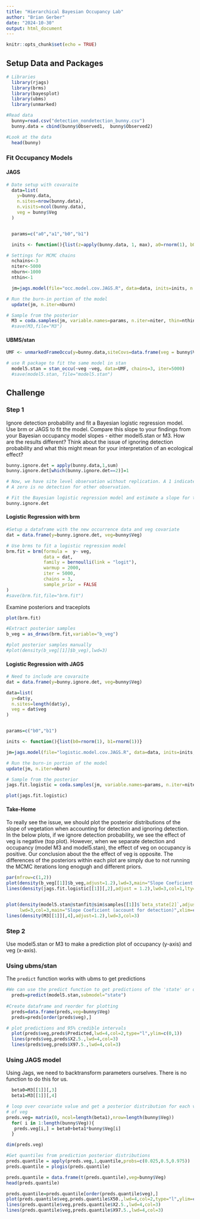 ```yaml
---
title: "Hierarchical Bayesian Occupancy Lab"
author: "Brian Gerber"
date: "2024-10-30"
output: html_document
---
```


```r
knitr::opts_chunk$set(echo = TRUE)
```

## Setup Data and Packages

```r
# Libraries
  library(rjags)
  library(brms)
  library(bayesplot)
  library(ubms)  
  library(unmarked)  

#Read data
  bunny=read.csv("detection_nondetection_bunny.csv")
  bunny.data = cbind(bunny$Observed1,  bunny$Observed2)
```  
  
```r
#Look at the data
  head(bunny)
```

### Fit Occupancy Models

#### JAGS

```r
# Date setup with covaraite
  data=list(
    y=bunny.data,
    n.sites=nrow(bunny.data),
    n.visits=ncol(bunny.data),
    veg = bunny$Veg
  )


  params=c("a0","a1","b0","b1")

  inits <- function(){list(z=apply(bunny.data, 1, max), a0=rnorm(1), b0=rnorm(1),a1=rnorm(1), b1=rnorm(1))}

# Settings for MCMC chains
  nchains<-3
  niter<-5000
  nburn<-1000
  nthin<-1

  jm=jags.model(file="occ.model.cov.JAGS.R", data=data, inits=inits, n.chains=nchains, n.adapt=2000)

# Run the burn-in portion of the model
  update(jm, n.iter=nburn)

# Sample from the posterior
  M3 = coda.samples(jm, variable.names=params, n.iter=niter, thin=nthin)
  #save(M3,file="M3")
```

#### UBMS/stan

```r
UMF <- unmarkedFrameOccu(y=bunny.data,siteCovs=data.frame(veg = bunny$Veg))

# use R package to fit the same model in stan
  model5.stan = stan_occu(~veg ~veg, data=UMF, chains=3, iter=5000)
  #save(model5.stan, file="model5.stan")
```


## Challenge

### Step 1

Ignore detection probability  and fit a Bayesian logistic regression model. Use brm or JAGS to fit the model. Compare this slope to your findings from your Bayesian occupancy model slopes - either model5.stan or M3. How are the results different? Think about the issue of ignoring detection probability and what this might mean for your interpretation of an ecological effect?

```r
bunny.ignore.det = apply(bunny.data,1,sum)
bunny.ignore.det[which(bunny.ignore.det==2)]=1

# Now, we have site level observation without replication. A 1 indicates a detection in either column 1 or column 2 or both.
# A zero is no detection for other observation.

# Fit the Bayesian logistic regression model and estimate a slope for the effect of veg (bunny$veg)
bunny.ignore.det
```

#### Logistic Regression with brm

```r
#Setup a dataframe with the new occurrence data and veg covariate
dat = data.frame(y=bunny.ignore.det, veg=bunny$Veg)

# Use brms to fit a logistic regression model
brm.fit = brm(formula =  y~ veg,  
              data = dat, 
              family = bernoulli(link = "logit"),
              warmup = 2000, 
              iter = 5000, 
              chains = 3, 
              sample_prior = FALSE
)
#save(brm.fit,file="brm.fit")

```

Examine posteriors and traceplots

```r
plot(brm.fit)

#Extract posterior samples
b_veg = as_draws(brm.fit,variable="b_veg")

#plot posterior samples manually
#plot(density(b_veg[[1]]$b_veg),lwd=3)
```


#### Logistic Regression with JAGS

```r

# Need to include are covaraite
dat = data.frame(y=bunny.ignore.det, veg=bunny$Veg)

data=list(
  y=dat$y,
  n.sites=length(dat$y),
  veg = dat$veg
)


params=c("b0","b1")

inits <- function(){list(b0=rnorm(1), b1=rnorm(1))}

jm=jags.model(file="logistic.model.cov.JAGS.R", data=data, inits=inits, n.chains=nchains, n.adapt=2000)

# Run the burn-in portion of the model
update(jm, n.iter=nburn)

# Sample from the posterior
jags.fit.logistic = coda.samples(jm, variable.names=params, n.iter=niter, thin=nthin)

plot(jags.fit.logistic)

```

#### Take-Home

To really see the issue, we should plot the posterior distributions of the slope of vegetation when accounting for detection and ignoring detection. In the below plots, if we ignore detection probability, we see the effect of veg is negative (top plot). However, when we separate detection and occupancy (model M3 and model5.stan), the effect of veg on occupancy is positive. Our conclusion about the the effect of veg is opposite. The differences of the posteriors within each plot are simply due to not running the MCMC iterations long enogugh and different priors. 


```r

par(mfrow=c(1,2))
plot(density(b_veg[[1]]$b_veg,adjust=1.2),lwd=3,main="Slope Coeficient (ignore detection)",ylim=c(0,1.3),xlim=c(-5,5))
lines(density(jags.fit.logistic[[1]][,2],adjust = 1.2),lwd=3,col=1,lty=4)


plot(density(model5.stan@stanfit@sim$samples[[1]]$`beta_state[2]`,adjust=1.2),
     lwd=3,col=3,main="Slope Coeficient (account for detection)",xlim=c(-5,5))
lines(density(M3[[1]][,4],adjust=1.2),lwd=3,col=3)
```


### Step 2

Use model5.stan or M3 to make a prediction plot of occupancy (y-axis) and veg (x-axis).

### Using ubms/stan


The `predict` function works with ubms to get predictions

```r

#We can use the predict function to get predictions of the 'state' or occurence probabiltiy
  preds=predict(model5.stan,submodel="state")
  
#Create dataframe and reorder for plotting  
  preds=data.frame(preds,veg=bunny$Veg)
  preds=preds[order(preds$veg),]

# plot predictions and 95% credible intervals    
  plot(preds$veg,preds$Predicted,lwd=4,col=2,type="l",ylim=c(0,1))
  lines(preds$veg,preds$X2.5.,lwd=4,col=3)
  lines(preds$veg,preds$X97.5.,lwd=4,col=3)
```


### Using JAGS model

Using Jags, we need to backtransform parameters ourselves. There is no function to do this for us.
  
```r
  beta0=M3[[1]][,3]
  beta1=M3[[1]][,4]

# loop over covariate value and get a posterior distribution for each value
# of veg
preds.veg= matrix(0, ncol=length(beta1),nrow=length(bunny$Veg))  
  for( i in 1:length(bunny$Veg)){
   preds.veg[i,] = beta0+beta1*bunny$Veg[i]  
  }

dim(preds.veg)

#Get quantiles from prediction posterior distributions
preds.quantile = apply(preds.veg,1,quantile,probs=c(0.025,0.5,0.975))
preds.quantile = plogis(preds.quantile)

preds.quantile = data.frame(t(preds.quantile),veg=bunny$Veg)
head(preds.quantile)

preds.quantile=preds.quantile[order(preds.quantile$veg),]
plot(preds.quantile$veg,preds.quantile$X50.,lwd=4,col=2,type="l",ylim=c(0,1))
lines(preds.quantile$veg,preds.quantile$X2.5.,lwd=4,col=3)
lines(preds.quantile$veg,preds.quantile$X97.5.,lwd=4,col=3)

```
